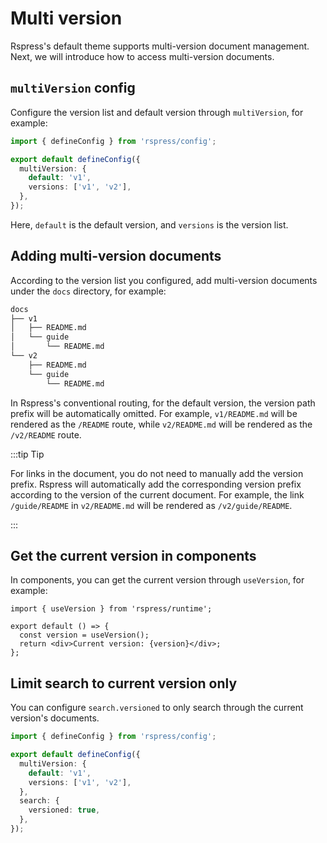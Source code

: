 # Multi version

Rspress's default theme supports multi-version document management. Next, we will introduce how to access multi-version documents.

## `multiVersion` config

Configure the version list and default version through `multiVersion`, for example:

```ts title="rspress.config.ts"
import { defineConfig } from 'rspress/config';

export default defineConfig({
  multiVersion: {
    default: 'v1',
    versions: ['v1', 'v2'],
  },
});
```

Here, `default` is the default version, and `versions` is the version list.

## Adding multi-version documents

According to the version list you configured, add multi-version documents under the `docs` directory, for example:

```txt
docs
├── v1
│   ├── README.md
│   └── guide
│       └── README.md
└── v2
    ├── README.md
    └── guide
        └── README.md
```

In Rspress's conventional routing, for the default version, the version path prefix will be automatically omitted. For example, `v1/README.md` will be rendered as the `/README` route, while `v2/README.md` will be rendered as the `/v2/README` route.

:::tip Tip

For links in the document, you do not need to manually add the version prefix. Rspress will automatically add the corresponding version prefix according to the version of the current document. For example, the link `/guide/README` in `v2/README.md` will be rendered as `/v2/guide/README`.

:::

## Get the current version in components

In components, you can get the current version through `useVersion`, for example:

```tsx
import { useVersion } from 'rspress/runtime';

export default () => {
  const version = useVersion();
  return <div>Current version: {version}</div>;
};
```

## Limit search to current version only

You can configure `search.versioned` to only search through the current version's documents.

```ts title="rspress.config.ts"
import { defineConfig } from 'rspress/config';

export default defineConfig({
  multiVersion: {
    default: 'v1',
    versions: ['v1', 'v2'],
  },
  search: {
    versioned: true,
  },
});
```
